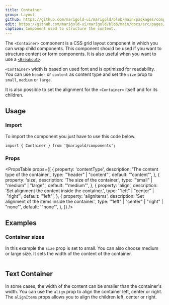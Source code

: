 ```yaml
---
title: Container
group: Layout
github: https://github.com/marigold-ui/marigold/blob/main/packages/components/src/Container/Container.tsx
edit: https://github.com/marigold-ui/marigold/blob/main/docs/src/pages/components/container.mdx
caption: Component used to structure the content.
---
```


The `<Container>` component is a CSS grid layout component in which you can wrap child components. This component should be used if you want to structure content or form components. It is also useful when you want to use a [`<Breakout>`](/components/breakout/).

`<Container>` width is based on used font and is optimized for readability. You can use `header` or `content` as content type and set the `size` prop to `small`, `medium` or `large`.

It is also possible to set the alignment for the `<Container>` itself and for its children.

<Preview>
  <BasicContainer />
</Preview>

## Usage

### Import

To import the component you just have to use this code below.

```tsx
import { Container } from '@marigold/components';
```

### Props

<PropsTable
  props={[
    {
      property: 'contentType',
      description: 'The content type of the container.',
      type: '"header" | "content"',
      default: '"content"',
    },
    {
      property: 'size',
      description: 'The size of the container.',
      type: '"small" | "medium" | "large"',
      default: '"medium"',
    },
    {
      property: 'align',
      description: 'Set alignment the content inside the container.',
      type: '"left" | "center" | "right"',
      default: '"left"',
    },
    {
      property: 'alignItems',
      description: 'Set alignment of the items inside the container.',
      type: '"left" | "center" | "right" | "none"',
      default: '"none"',
    },
  ]}
/>

## Examples

### Container sizes

In this example the `size` prop is set to small. You can also choose medium or large size. It sets the width of the content of the container.

```tsx preview file=components/Container/small-container.demo.tsx

```

## Text Container

In some cases, the width of the content can be smaller than the container's width. You can use the `align` prop to align the container left, center or right. The `alignItems` props allows you to align the children left, center or right.

```tsx preview file=components/Container/full-container.demo.tsx

```
